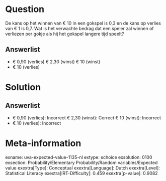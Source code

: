 Question
========

De kans op het winnen van € 10 in een gokspel is 0,3 en de kans op
verlies van € 1 is 0,7. Wat is het verwachte bedrag dat een speler zal
winnen of verliezen per gokje als hij het gokspel langere tijd speelt?

Answerlist
----------

- € 0,90 (verlies)
€ 2,30 (winst)
€ 10 (winst)
- € 10 (verlies)

Solution
========

Answerlist
----------

- € 0,90 (verlies): Incorrect
€ 2,30 (winst): Correct
€ 10 (winst): Incorrect
- € 10 (verlies): Incorrect

Meta-information
================
exname: uva-expected-value-1135-nl
extype: schoice
exsolution: 0100
exsection: Probability/Elementary Probability/Random variables/Expected value
exextra[Type]: Conceptual
exextra[Language]: Dutch
exextra[Level]: Statistical Literacy
exextra[IRT-Difficulty]: 0.459
exextra[p-value]: 0.9082
